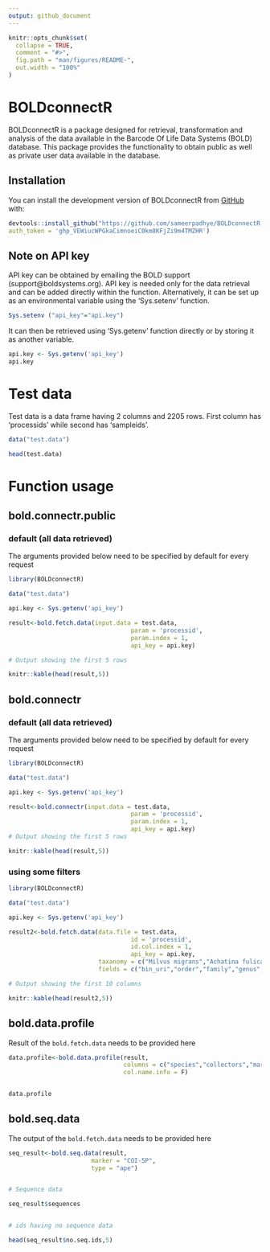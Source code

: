 ```yaml
---
output: github_document
---
```


<!-- README.md is generated from README.Rmd. Please edit that file -->

```r
knitr::opts_chunk$set(
  collapse = TRUE,
  comment = "#>",
  fig.path = "man/figures/README-",
  out.width = "100%"
)
```

# BOLDconnectR

<!-- badges: start -->
<!-- badges: end -->

BOLDconnectR is a package designed for retrieval, transformation and analysis of the data available in the Barcode Of Life Data Systems (BOLD) database. This package provides the functionality to obtain public as well as private user data available in the database.

## Installation

You can install the development version of BOLDconnectR from [GitHub](https://github.com/) with:


``` r

devtools::install_github("https://github.com/sameerpadhye/BOLDconnectR.git",
auth_token = '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')

```

## Note on API key

API key can be obtained by emailing the BOLD support (support@boldsystems.org).
API key is needed only for the data retrieval and can be added directly within the function. Alternatively, it can be set up as an environmental variable using the 'Sys.setenv' function. 

```r

Sys.setenv ("api_key"="api.key")

```

It can then be retrieved using ‘Sys.getenv’ function directly or by storing it as another variable.

```r

api.key <- Sys.getenv('api_key')
api.key
```

# Test data

Test data is a data frame having 2 columns and 2205 rows. First column has 'processids' while second has 'sampleids'.

```r

data("test.data")

head(test.data)

```

# Function usage


## bold.connectr.public


### default (all data retrieved)
The arguments provided below need to be specified by default for every request

```r

library(BOLDconnectR)

data("test.data")

api.key <- Sys.getenv('api_key')

result<-bold.fetch.data(input.data = test.data,
                                  param = 'processid',
                                  param.index = 1,
                                  api_key = api.key)

# Output showing the first 5 rows

knitr::kable(head(result,5))

```


## bold.connectr


### default (all data retrieved)
The arguments provided below need to be specified by default for every request

```r

library(BOLDconnectR)

data("test.data")

api.key <- Sys.getenv('api_key')

result<-bold.connectr(input.data = test.data,
                                  param = 'processid',
                                  param.index = 1,
                                  api_key = api.key)
# Output showing the first 5 rows

knitr::kable(head(result,5))

```

### using some filters

```r

library(BOLDconnectR)

data("test.data")

api.key <- Sys.getenv('api_key')

result2<-bold.fetch.data(data.file = test.data,
                                  id = 'processid',
                                  id.col.index = 1,
                                  api_key = api.key,
                         taxanomy = c("Milvus migrans","Achatina fulica","Faxonius virilis"),
                         fields = c("bin_uri","order","family","genus","species"))

# Output showing the first 10 columns

knitr::kable(head(result2,5))

```

## bold.data.profile

Result of the `bold.fetch.data` needs to be provided here

```r

data.profile<-bold.data.profile(result,
                                columns = c("species","collectors","marker_code","identified_by","nuc_basecount"),
                                col.name.info = F)


data.profile

```


## bold.seq.data

The output of the `bold.fetch.data` needs to be provided here

```r

seq_result<-bold.seq.data(result,
                       marker = "COI-5P",
                       type = "ape")


# Sequence data

seq_result$sequences


# ids having no sequence data

head(seq_result$no.seq.ids,5)

```

